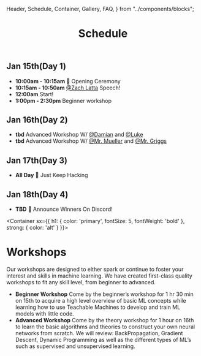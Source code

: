   Header,
  Schedule,
  Container,
  Gallery,
  FAQ,
} from "../components/blocks";

<Header sx={{ bg: 'accent' }}>

# Schedule

</Header>

<Schedule>

## Jan 15th(Day 1)

- **10:00am - 10:15am** 📢 Opening Ceremony
- **10:15am - 10:50am** [@Zach Latta](https://twitter.com/zachlatta?s=20) Speech!
- **12:00am** Start!
- **1:00pm - 2:30pm** Beginner workshop

## Jan 16th(Day 2)

- **tbd** Advanced Workshop W/ [@Damian](#) and [@Luke](#)
- **tbd** Advanced Workshop W/ [@Mr. Mueller](#) and [@Mr. Griggs](#)

## Jan 17th(Day 3)

- **All Day** 🛑 Just Keep Hacking

## Jan 18th(Day 4)

- **TBD** 🛑 Announce Winners On Discord!

</Schedule>

<Container 
  sx={{
    h1: {
      color: 'primary',
      fontSize: 5,
      fontWeight: 'bold'
    },
    strong: {
      color: 'alt'
    }
  }}>

# Workshops

Our workshops are designed to either spark or continue to foster your interest and skills in machine learning. We have created first-class quality workshops to fit any skill level, from beginner to advanced.

<FAQ>

- **Beginner Workshop**
  Come by the beginner’s workshop for 1 hr 30 min on 15th to acquire a high level overview of basic ML concepts while learning how to use Teachable Machines to develop and train ML models with little code.
- **Advanced Workshop**
  Come by the theory workshop for 1 hour on 16th to learn the basic algorithms and theories to construct your own neural networks from scratch. We will review: BackPropagation, Gradient Descent, Dynamic Programming as well as the different types of ML’s such as supervised and unsupervised learning.

</FAQ>

</Container>
